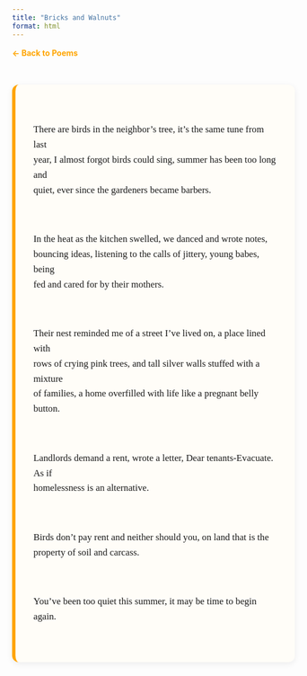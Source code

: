```yaml
---
title: "Bricks and Walnuts"
format: html
---
```


<style>
.poem-content {
  max-width: 600px;
  margin: 3rem auto;
  font-family: Georgia, serif;
  font-size: 1.05rem;
  line-height: 1.6;
  white-space: pre-line;
  background: #fffdf8;
  padding: 1.5rem 2rem;
  border-left: 6px solid orange;
  border-radius: 12px;
  box-shadow: 0 3px 12px rgba(0,0,0,0.07);
}
.back-link {
  display: block;
  margin: 1rem auto 3rem;
  max-width: 600px;
  color: orange;
  text-decoration: none;
  font-weight: bold;
}
.back-link:hover {
  text-decoration: underline;
}
</style>

<a href="poetry.html" class="back-link">← Back to Poems</a>

<div class="poem-content">
There are birds in the neighbor's tree,
it's the same tune from last year,
I almost forgot birds could sing,
summer has been too long and quiet,
ever since the gardeners became barbers.

In the heat as the kitchen swelled,
we danced and wrote notes, bouncing ideas, 
listening to the calls of jittery, young babes,
being fed and cared for by their mothers.

Their nest reminded me of a street I've lived on,
a place lined with rows of crying pink trees,
and tall silver walls stuffed with a mixture of families,
a home overfilled with life like a pregnant belly button.

Landlords demand a rent, wrote a letter,
Dear tenants-Evacuate. 
As if homelessness is an alternative.

Birds don't pay rent and neither should you,
on land that is the property of soil and carcass.

You've been too quiet this summer,
it may be time to begin again.
</div>
